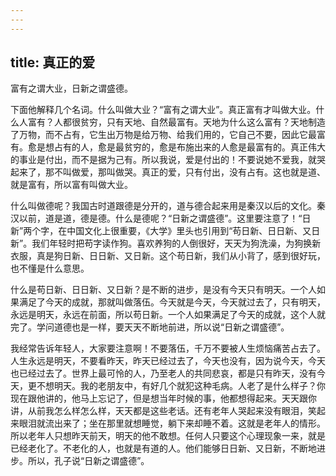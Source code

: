 ```yaml
---
---
---
```

title: 真正的爱
---




富有之谓大业，日新之谓盛德。

下面他解释几个名词。什么叫做大业？“富有之谓大业”。真正富有才叫做大业。什么人富有？人都很贫穷，只有天地、自然最富有。天地为什么这么富有？天地制造了万物，而不占有，它生出万物是给万物、给我们用的，它自己不要，因此它最富有。愈是想占有的人，愈是最贫穷的，愈是布施出来的人愈是最富有的。真正伟大的事业是付出，而不是据为己有。所以我说，爱是付出的！不要说她不爱我，就哭起来了，那不叫做爱，那叫做哭。真正的爱，只有付出，没有占有。这也就是道、就是富有，所以富有叫做大业。

什么叫做德呢？我国古时道跟德是分开的，道与德合起来用是秦汉以后的文化。秦汉以前，道是道，德是德。什么是德呢？“日新之谓盛德”。这里要注意了！“日新”两个字，在中国文化上很重要，《大学》里头也引用到“苟日新、日日新、又日新”。我们年轻时把苟字读作狗。喜欢养狗的人倒很好，天天为狗洗澡，为狗换新衣服，真是狗日新、日日新、又日新。这个苟日新，我们从小背了，感到很好玩，也不懂是什么意思。

什么是苟日新、日日新、又日新？是不断的进步，是没有今天只有明天。一个人如果满足了今天的成就，那就叫做落伍。今天就是今天，今天就过去了，只有明天，永远是明天，永远在前面，所以苟日新。一个人如果满足了今天的成就，这个人就完了。学问道德也是一样，要天天不断地前进，所以说“日新之谓盛德”。

我经常告诉年轻人，大家要注意啊！不要落伍，千万不要被人生烦恼痛苦占去了。人生永远是明天，不要看昨天，昨天已经过去了，今天也没有，因为说今天，今天也已经过去了。世界上最可怜的人，乃至老人的共同悲哀，都是只有昨天，没有今天，更不想明天。我的老朋友中，有好几个就犯这种毛病。人老了是什么样子？你现在跟他讲的，他马上忘记了，但是想当年时候的事，他都想得起来。天天跟你讲，从前我怎么样怎么样，天天都是这些老话。还有老年人哭起来没有眼泪，笑起来眼泪就流出来了；坐在那里就想睡觉，躺下来却睡不着。这就是老年人的情形。所以老年人只想昨天前天，明天的他不敢想。任何人只要这个心理现象一来，就是已经老化了。不老化的人，也就是有道的人。他们能够日日新、又日新，不断地进步。所以，孔子说“日新之谓盛德”。